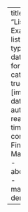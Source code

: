 ---
title: "Listing Example"
listing: 
    type: table
    date-format: full
    categories: true
    fields: [image, date, title, author, reading-time]
    contents:
        - Finley Malloc.qmd
        - about.qmd
        - matplotlib demo.qmd
    
---